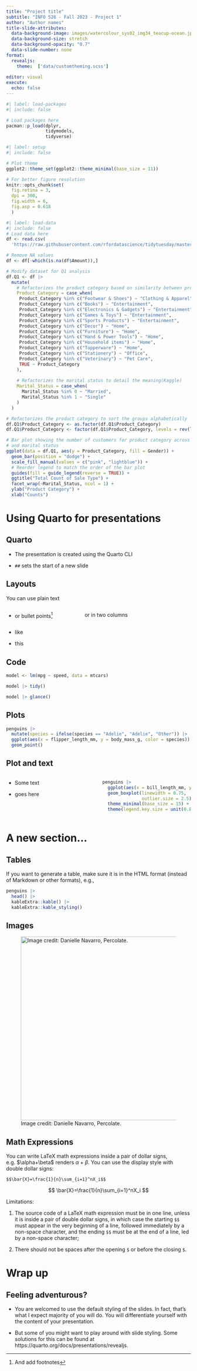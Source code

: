 ```yaml
---
title: "Project title"
subtitle: "INFO 526 - Fall 2023 - Project 1"
author: "Author names"
title-slide-attributes:
  data-background-image: images/watercolour_sys02_img34_teacup-ocean.jpg
  data-background-size: stretch
  data-background-opacity: "0.7"
  data-slide-number: none
format:
  revealjs:
    theme:  ['data/customtheming.scss']
  
editor: visual
execute:
  echo: false
---
```


```r
#| label: load-packages
#| include: false

# Load packages here
pacman::p_load(dplyr,
               tidymodels,
               tidyverse)

```

```r
#| label: setup
#| include: false

# Plot theme
ggplot2::theme_set(ggplot2::theme_minimal(base_size = 11))

# For better figure resolution
knitr::opts_chunk$set(
  fig.retina = 3, 
  dpi = 300, 
  fig.width = 6, 
  fig.asp = 0.618 
  )
```

```r
#| label: load-data
#| include: false
# Load data here
df <- read.csv(
  'https://raw.githubusercontent.com/rfordatascience/tidytuesday/master/data/2023/2023-11-14/diwali_sales_data.csv')

# Remove NA values
df <- df[-which(is.na(df$Amount)),]

# Modify dataset for Q1 analysis
df.Q1 <- df |>
  mutate(
    # Refactorizes the product category based on similarity between products
    Product_Category = case_when(
     Product_Category %in% c("Footwear & Shoes") ~ "Clothing & Apparel",
     Product_Category %in% c("Books") ~ "Entertainment",
     Product_Category %in% c("Electronics & Gadgets") ~ "Entertainment",
     Product_Category %in% c("Games & Toys") ~ "Entertainment",
     Product_Category %in% c("Sports Products") ~ "Entertainment",
     Product_Category %in% c("Decor") ~ "Home",
     Product_Category %in% c("Furniture") ~ "Home",
     Product_Category %in% c("Hand & Power Tools") ~ "Home",
     Product_Category %in% c("Household items") ~ "Home",
     Product_Category %in% c("Tupperware") ~ "Home",
     Product_Category %in% c("Stationery") ~ "Office",
     Product_Category %in% c("Veterinary") ~ "Pet Care",
     TRUE ~ Product_Category
    ),
    
    # Refactorizes the marital status to detail the meaning(Kaggle)
    Marital_Status = case_when(
      Marital_Status %in% 0 ~ "Married",
      Marital_Status %in% 1 ~ "Single"
    )
  )

# Refactorizes the product category to sort the groups alphabetically
df.Q1$Product_Category <- as.factor(df.Q1$Product_Category)
df.Q1$Product_Category <- factor(df.Q1$Product_Category, levels = rev(levels(df.Q1$Product_Category)))

# Bar plot showing the number of customers for product category across gender
# and marital status
ggplot(data = df.Q1, aes(y = Product_Category, fill = Gender)) +
  geom_bar(position = "dodge") +
  scale_fill_manual(values = c("pink", "lightblue")) +
  # Reorder legend to match the order of the bar plot
  guides(fill = guide_legend(reverse = TRUE)) +
  ggtitle("Total Count of Sale Type") +
  facet_wrap(~Marital_Status, ncol = 1) +
  ylab("Product Category") +
  xlab("Counts")
```

# Using Quarto for presentations

## Quarto

-   The presentation is created using the Quarto CLI

-   `##` sets the start of a new slide

## Layouts

You can use plain text

::: columns
::: {.column width="40%"}
-   or bullet points[^1]
:::

::: {.column width="60%"}
or in two columns
:::
:::

[^1]: And add footnotes

-   like

-   this

## Code

```r
model <- lm(mpg ~ speed, data = mtcars) 

model |> tidy()

model |> glance()

```

## Plots

```r
penguins |>
  mutate(species = ifelse(species == "Adelie", "Adelie", "Other")) |>
  ggplot(aes(x = flipper_length_mm, y = body_mass_g, color = species)) +
  geom_point()
```

## Plot and text

::: columns
::: {.column width="50%"}
-   Some text

-   goes here
:::

::: {.column width="50%"}
```r
penguins |>
  ggplot(aes(x = bill_length_mm, y = species, color = species)) +
  geom_boxplot(linewidth = 0.75,
               outlier.size = 2.5) +
  theme_minimal(base_size = 15) +
  theme(legend.key.size = unit(0.8, "cm"))
```
:::
:::

# A new section...

## Tables

If you want to generate a table, make sure it is in the HTML format (instead of Markdown or other formats), e.g.,

```r
penguins |> 
  head() |>
  kableExtra::kable() |>
  kableExtra::kable_styling()
```

## Images

![Image credit: Danielle Navarro, Percolate.](images/watercolour_sys02_img34_teacup-ocean.png){fig-align="center" width="500"}

## Math Expressions {.smaller}

You can write LaTeX math expressions inside a pair of dollar signs, e.g. \$\\alpha+\\beta\$ renders $\alpha + \beta$. You can use the display style with double dollar signs:

```         
$$\bar{X}=\frac{1}{n}\sum_{i=1}^nX_i$$
```

$$
\bar{X}=\frac{1}{n}\sum_{i=1}^nX_i
$$

Limitations:

1.  The source code of a LaTeX math expression must be in one line, unless it is inside a pair of double dollar signs, in which case the starting `$$` must appear in the very beginning of a line, followed immediately by a non-space character, and the ending `$$` must be at the end of a line, led by a non-space character;

2.  There should not be spaces after the opening `$` or before the closing `$`.

# Wrap up

## Feeling adventurous?

-   You are welcomed to use the default styling of the slides. In fact, that's what I expect majority of you will do. You will differentiate yourself with the content of your presentation.

-   But some of you might want to play around with slide styling. Some solutions for this can be found at https://quarto.org/docs/presentations/revealjs.
